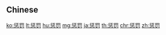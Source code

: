 {{also|懲罰}}
==Chinese==
{{zh-see|懲罰}}

[[ko:惩罚]]
[[lt:惩罚]]
[[hu:惩罚]]
[[mg:惩罚]]
[[ja:惩罚]]
[[th:惩罚]]
[[chr:惩罚]]
[[zh:惩罚]]